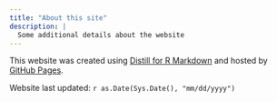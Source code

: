 ---
title: "About this site"
description: |
  Some additional details about the website
---

This website was created using [Distill for R Markdown](https://rstudio.github.io/distill/) and hosted by [GitHub Pages](https://pages.github.com/).

Website last updated: `r as.Date(Sys.Date(), "mm/dd/yyyy")`